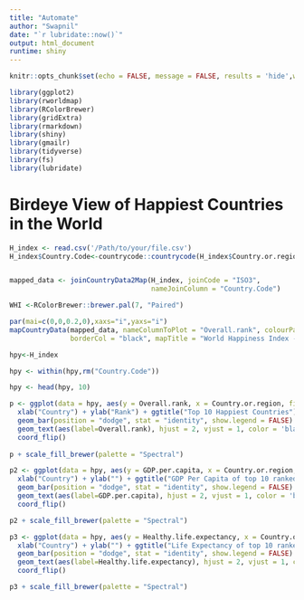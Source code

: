 ```yaml
---
title: "Automate"
author: "Swapnil"
date: "`r lubridate::now()`"
output: html_document
runtime: shiny
---
```


```r
knitr::opts_chunk$set(echo = FALSE, message = FALSE, results = 'hide',warning = FALSE)
```

<!-- Loading libraries -->

```r
library(ggplot2)
library(rworldmap)
library(RColorBrewer)
library(gridExtra)
library(rmarkdown)
library(shiny)
library(gmailr)
library(tidyverse)
library(fs)
library(lubridate)
```
<!-- Making visualisations -->

# Birdeye View of Happiest Countries in the World
```r
H_index <- read.csv('/Path/to/your/file.csv')
H_index$Country.Code<-countrycode::countrycode(H_index$Country.or.region, origin = "country.name", destination = "iso3c")


mapped_data <- joinCountryData2Map(H_index, joinCode = "ISO3",
                                   nameJoinColumn = "Country.Code")

WHI <-RColorBrewer::brewer.pal(7, "Paired")

par(mai=c(0,0,0.2,0),xaxs="i",yaxs="i")
mapCountryData(mapped_data, nameColumnToPlot = "Overall.rank", colourPalette = WHI, addLegend = 'TRUE',
               borderCol = "black", mapTitle = "World Happiness Index - Ranked Highest to Lowest")

hpy<-H_index

hpy <- within(hpy,rm("Country.Code"))

hpy <- head(hpy, 10)

p <- ggplot(data = hpy, aes(y = Overall.rank, x = Country.or.region, fill = Country.or.region)) +
  xlab("Country") + ylab("Rank") + ggtitle("Top 10 Happiest Countries") +
  geom_bar(position = "dodge", stat = "identity", show.legend = FALSE) + 
  geom_text(aes(label=Overall.rank), hjust = 2, vjust = 1, color = 'black', size = 3.5) + 
  coord_flip() 
              
p + scale_fill_brewer(palette = "Spectral")

p2 <- ggplot(data = hpy, aes(y = GDP.per.capita, x = Country.or.region, fill = Country.or.region)) +
  xlab("Country") + ylab("") + ggtitle("GDP Per Capita of top 10 ranked countries") +
  geom_bar(position = "dodge", stat = "identity", show.legend = FALSE) + 
  geom_text(aes(label=GDP.per.capita), hjust = 2, vjust = 1, color = 'black', size = 3.5) + 
  coord_flip() 

p2 + scale_fill_brewer(palette = "Spectral")

p3 <- ggplot(data = hpy, aes(y = Healthy.life.expectancy, x = Country.or.region, fill = Country.or.region)) +
  xlab("Country") + ylab("") + ggtitle("Life Expectancy of top 10 ranked countries") +
  geom_bar(position = "dodge", stat = "identity", show.legend = FALSE) + 
  geom_text(aes(label=Healthy.life.expectancy), hjust = 2, vjust = 1, color = 'black', size = 3.5) + 
  coord_flip() 

p3 + scale_fill_brewer(palette = "Spectral")
```
